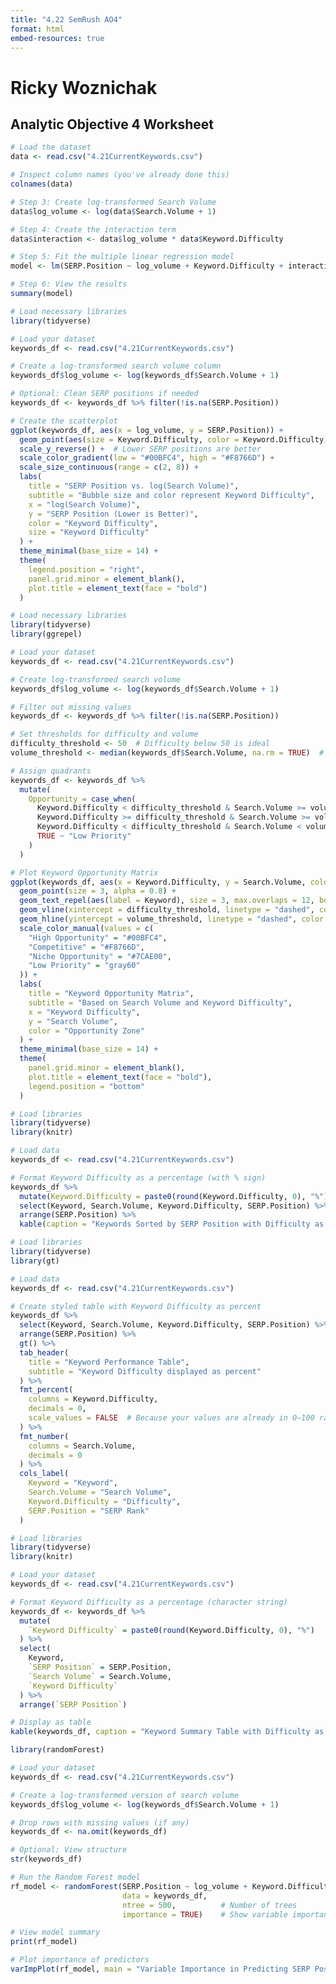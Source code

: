 ```yaml
---
title: "4.22 SemRush AO4"
format: html
embed-resources: true
---
```


# Ricky Woznichak

## Analytic Objective 4 Worksheet

```r
# Load the dataset
data <- read.csv("4.21CurrentKeywords.csv")
```

```r
# Inspect column names (you've already done this)
colnames(data)
```

```r
# Step 3: Create log-transformed Search Volume
data$log_volume <- log(data$Search.Volume + 1)
```

```r
# Step 4: Create the interaction term
data$interaction <- data$log_volume * data$Keyword.Difficulty
```

```r
# Step 5: Fit the multiple linear regression model
model <- lm(SERP.Position ~ log_volume + Keyword.Difficulty + interaction, data = data)
```

```r
# Step 6: View the results
summary(model)

```

```r
# Load necessary libraries
library(tidyverse)
```

```r
# Load your dataset
keywords_df <- read.csv("4.21CurrentKeywords.csv")
```

```r
# Create a log-transformed search volume column
keywords_df$log_volume <- log(keywords_df$Search.Volume + 1)
```

```r
# Optional: Clean SERP positions if needed
keywords_df <- keywords_df %>% filter(!is.na(SERP.Position))
```

```r
# Create the scatterplot
ggplot(keywords_df, aes(x = log_volume, y = SERP.Position)) +
  geom_point(aes(size = Keyword.Difficulty, color = Keyword.Difficulty), alpha = 0.8) +
  scale_y_reverse() +  # Lower SERP positions are better
  scale_color_gradient(low = "#00BFC4", high = "#F8766D") +
  scale_size_continuous(range = c(2, 8)) +
  labs(
    title = "SERP Position vs. log(Search Volume)",
    subtitle = "Bubble size and color represent Keyword Difficulty",
    x = "log(Search Volume)",
    y = "SERP Position (Lower is Better)",
    color = "Keyword Difficulty",
    size = "Keyword Difficulty"
  ) +
  theme_minimal(base_size = 14) +
  theme(
    legend.position = "right",
    panel.grid.minor = element_blank(),
    plot.title = element_text(face = "bold")
  )
```

```r
# Load necessary libraries
library(tidyverse)
library(ggrepel)
```

```r
# Load your dataset
keywords_df <- read.csv("4.21CurrentKeywords.csv")

# Create log-transformed search volume
keywords_df$log_volume <- log(keywords_df$Search.Volume + 1)

# Filter out missing values
keywords_df <- keywords_df %>% filter(!is.na(SERP.Position))
```

```r
# Set thresholds for difficulty and volume
difficulty_threshold <- 50  # Difficulty below 50 is ideal
volume_threshold <- median(keywords_df$Search.Volume, na.rm = TRUE)  # Use median for this dataset
```

```r
# Assign quadrants
keywords_df <- keywords_df %>%
  mutate(
    Opportunity = case_when(
      Keyword.Difficulty < difficulty_threshold & Search.Volume >= volume_threshold ~ "High Opportunity",
      Keyword.Difficulty >= difficulty_threshold & Search.Volume >= volume_threshold ~ "Competitive",
      Keyword.Difficulty < difficulty_threshold & Search.Volume < volume_threshold ~ "Niche Opportunity",
      TRUE ~ "Low Priority"
    )
  )
```

```r
# Plot Keyword Opportunity Matrix
ggplot(keywords_df, aes(x = Keyword.Difficulty, y = Search.Volume, color = Opportunity)) +
  geom_point(size = 3, alpha = 0.8) +
  geom_text_repel(aes(label = Keyword), size = 3, max.overlaps = 12, box.padding = 0.4) +
  geom_vline(xintercept = difficulty_threshold, linetype = "dashed", color = "gray40") +
  geom_hline(yintercept = volume_threshold, linetype = "dashed", color = "gray40") +
  scale_color_manual(values = c(
    "High Opportunity" = "#00BFC4",
    "Competitive" = "#F8766D",
    "Niche Opportunity" = "#7CAE00",
    "Low Priority" = "gray60"
  )) +
  labs(
    title = "Keyword Opportunity Matrix",
    subtitle = "Based on Search Volume and Keyword Difficulty",
    x = "Keyword Difficulty",
    y = "Search Volume",
    color = "Opportunity Zone"
  ) +
  theme_minimal(base_size = 14) +
  theme(
    panel.grid.minor = element_blank(),
    plot.title = element_text(face = "bold"),
    legend.position = "bottom"
  )

```

```r
# Load libraries
library(tidyverse)
library(knitr)

# Load data
keywords_df <- read.csv("4.21CurrentKeywords.csv")

# Format Keyword Difficulty as a percentage (with % sign)
keywords_df %>%
  mutate(Keyword.Difficulty = paste0(round(Keyword.Difficulty, 0), "%")) %>%
  select(Keyword, Search.Volume, Keyword.Difficulty, SERP.Position) %>%
  arrange(SERP.Position) %>%
  kable(caption = "Keywords Sorted by SERP Position with Difficulty as %")

```

```r
# Load libraries
library(tidyverse)
library(gt)

# Load data
keywords_df <- read.csv("4.21CurrentKeywords.csv")

# Create styled table with Keyword Difficulty as percent
keywords_df %>%
  select(Keyword, Search.Volume, Keyword.Difficulty, SERP.Position) %>%
  arrange(SERP.Position) %>%
  gt() %>%
  tab_header(
    title = "Keyword Performance Table",
    subtitle = "Keyword Difficulty displayed as percent"
  ) %>%
  fmt_percent(
    columns = Keyword.Difficulty,
    decimals = 0,
    scale_values = FALSE  # Because your values are already in 0–100 range
  ) %>%
  fmt_number(
    columns = Search.Volume,
    decimals = 0
  ) %>%
  cols_label(
    Keyword = "Keyword",
    Search.Volume = "Search Volume",
    Keyword.Difficulty = "Difficulty",
    SERP.Position = "SERP Rank"
  )

```

```r
# Load libraries
library(tidyverse)
library(knitr)

# Load your dataset
keywords_df <- read.csv("4.21CurrentKeywords.csv")

# Format Keyword Difficulty as a percentage (character string)
keywords_df <- keywords_df %>%
  mutate(
    `Keyword Difficulty` = paste0(round(Keyword.Difficulty, 0), "%")
  ) %>%
  select(
    Keyword,
    `SERP Position` = SERP.Position,
    `Search Volume` = Search.Volume,
    `Keyword Difficulty`
  ) %>%
  arrange(`SERP Position`)

# Display as table
kable(keywords_df, caption = "Keyword Summary Table with Difficulty as %")

```

```r
library(randomForest)
```

```r
# Load your dataset
keywords_df <- read.csv("4.21CurrentKeywords.csv")

# Create a log-transformed version of search volume
keywords_df$log_volume <- log(keywords_df$Search.Volume + 1)

# Drop rows with missing values (if any)
keywords_df <- na.omit(keywords_df)

# Optional: View structure
str(keywords_df)

```

```r
# Run the Random Forest model
rf_model <- randomForest(SERP.Position ~ log_volume + Keyword.Difficulty,
                         data = keywords_df,
                         ntree = 500,          # Number of trees
                         importance = TRUE)    # Show variable importance

# View model summary
print(rf_model)

```

```r
# Plot importance of predictors
varImpPlot(rf_model, main = "Variable Importance in Predicting SERP Position")
```
